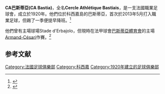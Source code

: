 {{about|CA巴斯蒂亞|巴斯蒂亞的另一支職業球會|巴斯蒂亞體育會}}
{{Infobox football club |
  clubname = CA巴斯蒂亞|
  image    = <!-- 檔案不存在 [[File:CA_Bastia_logo.png|150px]] ，可從英文維基百科取得 -->|
  fullname = Cercle Athlétique Bastiais |
  nickname = ''Les Noirs'' (The Blacks) |
  founded  = {{Start date and age|1920}} |
  ground   = [[Stade_Armand_Cesari|Stade Armand Cesari]]|
  capacity = 16,000| 
  chairman = Antoine Emmanuelli |
  coach  = Stéphane Rossi |
  league   = [[法丙|法丙]] |
  season   = 2013-14|
  position = 法乙，第20位 (降班) |
  website  = http://www.ca-bastia.com/ |
  pattern_la1=|pattern_b1=|pattern_ra1=|
  leftarm1=000000|body1=000000|rightarm1=000000|shorts1=000000|socks1=000000|
  pattern_la2=|pattern_b2=|pattern_ra2=|
  leftarm2=FFFFFF|body2=FFFFFF|rightarm2=FFFFFF|shorts2=FFFFFF|socks2=FFFFFF|
}}

'''CA巴斯蒂亞(CA Bastia)'''，全名'''Cercle Athlétique Bastiais'''，是一支法國職業足球會，成立於1920年。他們位於科西嘉島的巴斯蒂亞，首次於2013年5月打入職業足球，但踢了一季便提早降班。<ref>{{cite web | title = Le CA Bastia en Ligue 2 | url = http://www.lequipe.fr/Football/Actualites/Le-ca-bastia-en-ligue-2/373477 | publisher = lequipe.fr | accessdate = 3 July 2013 | language = fr | archive-date = 2015-02-07 | archive-url = https://web.archive.org/web/20150207161720/http://www.lequipe.fr/Football/Actualites/Le-ca-bastia-en-ligue-2/373477 | dead-url = no }}</ref>

他們曾有主場球場Stade d'Erbajolo，但現時在法甲球會[[巴斯蒂亞體育會|巴斯蒂亞體育會]]的主場 [[Stade_Armand_Cesari|Armand-Césari]]作賽。<ref>{{cite web | title = Ligue 2 - Le CA Bastia jouera bien à Furiani | url = http://corse.france3.fr/2013/05/28/ligue-2-le-ca-bastia-jouera-bien-furiani-259587.html | publisher = http://corse.france3.fr | accessdate = 30 June 2013 | language = fr | archive-date = 2013-06-09 | archive-url = https://web.archive.org/web/20130609061038/http://corse.france3.fr/2013/05/28/ligue-2-le-ca-bastia-jouera-bien-furiani-259587.html | dead-url = no }}</ref>

==参考文献==
{{reflist}}

[[Category:法國足球俱樂部|Category:法國足球俱樂部]]
[[Category:科西嘉|Category:科西嘉]]
[[Category:1920年建立的足球俱樂部|Category:1920年建立的足球俱樂部]]